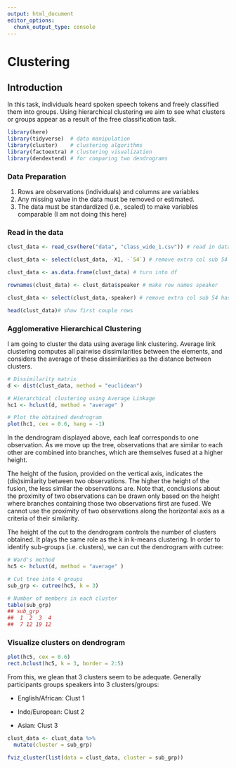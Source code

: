 ```yaml
---
output: html_document
editor_options: 
  chunk_output_type: console
---
```


# Clustering

## Introduction

In this task, individuals heard spoken speech tokens and freely classified them into groups. Using hierarchical clustering we aim to see what clusters or groups appear as a result of the free classification task. 

```r
library(here)
library(tidyverse)  # data manipulation
library(cluster)    # clustering algorithms
library(factoextra) # clustering visualization
library(dendextend) # for comparing two dendrograms

```

### Data Preparation

1. Rows are observations (individuals) and columns are variables
2. Any missing value in the data must be removed or estimated.
3. The data must be standardized (i.e., scaled) to make variables comparable (I am not doing this here)

### Read in the data

```r

clust_data <- read_csv(here("data", "class_wide_1.csv")) # read in data

clust_data <- select(clust_data, -X1, -`54`) # remove extra col sub 54 has weird formatting

clust_data <- as.data.frame(clust_data) # turn into df 

rownames(clust_data) <- clust_data$speaker # make row names speaker

clust_data <- select(clust_data,-speaker) # remove extra col sub 54 has weird formatting

head(clust_data)# show first couple rows

```

### Agglomerative Hierarchical Clustering

I am going to cluster the data  using average link clustering. Average link clustering computes all pairwise dissimilarities between the elements, and considers the average of these dissimilarities as the distance between clusters. 

```r
# Dissimilarity matrix
d <- dist(clust_data, method = "euclidean")

# Hierarchical clustering using Average Linkage
hc1 <- hclust(d, method = "average" )

# Plot the obtained dendrogram
plot(hc1, cex = 0.6, hang = -1)


```


In the dendrogram displayed above, each leaf corresponds to one observation. As we move up the tree, observations that are similar to each other are combined into branches, which are themselves fused at a higher height.

The height of the fusion, provided on the vertical axis, indicates the (dis)similarity between two observations. The higher the height of the fusion, the less similar the observations are. Note that, conclusions about the proximity of two observations can be drawn only based on the height where branches containing those two observations first are fused. We cannot use the proximity of two observations along the horizontal axis as a criteria of their similarity.

The height of the cut to the dendrogram controls the number of clusters obtained. It plays the same role as the k in k-means clustering. In order to identify sub-groups (i.e. clusters), we can cut the dendrogram with cutree:

```r
# Ward's method
hc5 <- hclust(d, method = "average" )

# Cut tree into 4 groups
sub_grp <- cutree(hc5, k = 3)

# Number of members in each cluster
table(sub_grp)
## sub_grp
##  1  2  3  4 
##  7 12 19 12

```


### Visualize clusters on dendrogram 

```r
plot(hc5, cex = 0.6)
rect.hclust(hc5, k = 3, border = 2:5)

```

From this, we glean that 3 clusters seem to be adequate. Generally participants groups speakers into 3 clusters/groups:  

- English/African: Clust 1

- Indo/European: Clust  2 

- Asian: Clust 3

```r

clust_data <- clust_data %>%
  mutate(cluster = sub_grp)

```


```r
fviz_cluster(list(data = clust_data, cluster = sub_grp))

```
